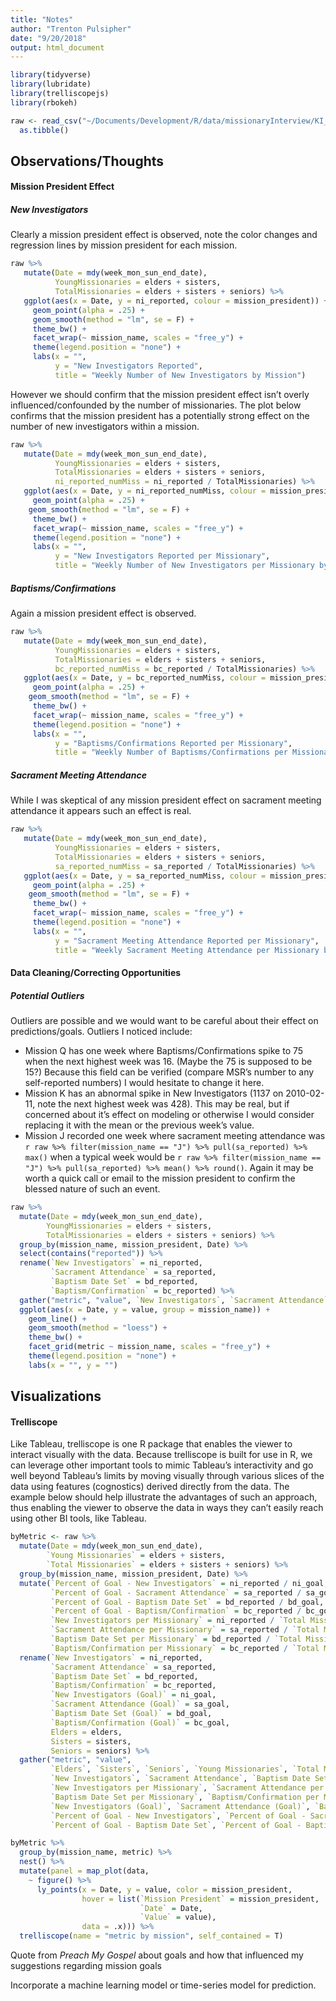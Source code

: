 ```yaml
---
title: "Notes"
author: "Trenton Pulsipher"
date: "9/20/2018"
output: html_document
---
```


```r
library(tidyverse)
library(lubridate)
library(trelliscopejs)
library(rbokeh)

raw <- read_csv("~/Documents/Development/R/data/missionaryInterview/KI_17SEP2018.csv") %>%
  as.tibble()
```

## Observations/Thoughts

#### Mission President Effect


##### New Investigators

Clearly a mission president effect is observed, note the color changes and regression lines by mission president for each mission.

```r
raw %>% 
   mutate(Date = mdy(week_mon_sun_end_date),
          YoungMissionaries = elders + sisters,
          TotalMissionaries = elders + sisters + seniors) %>%
   ggplot(aes(x = Date, y = ni_reported, colour = mission_president)) +
     geom_point(alpha = .25) +
     geom_smooth(method = "lm", se = F) +
     theme_bw() +
     facet_wrap(~ mission_name, scales = "free_y") +
     theme(legend.position = "none") +
     labs(x = "", 
          y = "New Investigators Reported", 
          title = "Weekly Number of New Investigators by Mission")
```

However we should confirm that the mission president effect isn't overly influenced/confounded by the number of missionaries. The plot below confirms that the mission president has a potentially strong effect on the number of new investigators within a mission.

```r
raw %>% 
   mutate(Date = mdy(week_mon_sun_end_date),
          YoungMissionaries = elders + sisters,
          TotalMissionaries = elders + sisters + seniors, 
          ni_reported_numMiss = ni_reported / TotalMissionaries) %>%
   ggplot(aes(x = Date, y = ni_reported_numMiss, colour = mission_president)) +
     geom_point(alpha = .25) +
    geom_smooth(method = "lm", se = F) +
     theme_bw() +
     facet_wrap(~ mission_name, scales = "free_y") +
     theme(legend.position = "none") +
     labs(x = "", 
          y = "New Investigators Reported per Missionary", 
          title = "Weekly Number of New Investigators per Missionary by Mission")
```


##### Baptisms/Confirmations

Again a mission president effect is observed.

```r
raw %>% 
   mutate(Date = mdy(week_mon_sun_end_date),
          YoungMissionaries = elders + sisters,
          TotalMissionaries = elders + sisters + seniors, 
          bc_reported_numMiss = bc_reported / TotalMissionaries) %>%
   ggplot(aes(x = Date, y = bc_reported_numMiss, colour = mission_president)) +
     geom_point(alpha = .25) +
    geom_smooth(method = "lm", se = F) +
     theme_bw() +
     facet_wrap(~ mission_name, scales = "free_y") +
     theme(legend.position = "none") +
     labs(x = "", 
          y = "Baptisms/Confirmations Reported per Missionary", 
          title = "Weekly Number of Baptisms/Confirmations per Missionary by Mission")
```

##### Sacrament Meeting Attendance

While I was skeptical of any mission president effect on sacrament meeting attendance it appears such an effect is real.

```r
raw %>% 
   mutate(Date = mdy(week_mon_sun_end_date),
          YoungMissionaries = elders + sisters,
          TotalMissionaries = elders + sisters + seniors, 
          sa_reported_numMiss = sa_reported / TotalMissionaries) %>%
   ggplot(aes(x = Date, y = sa_reported_numMiss, colour = mission_president)) +
     geom_point(alpha = .25) +
    geom_smooth(method = "lm", se = F) +
     theme_bw() +
     facet_wrap(~ mission_name, scales = "free_y") +
     theme(legend.position = "none") +
     labs(x = "", 
          y = "Sacrament Meeting Attendance Reported per Missionary", 
          title = "Weekly Sacrament Meeting Attendance per Missionary by Mission")
```

#### Data Cleaning/Correcting Opportunities

##### Potential Outliers 

Outliers are possible and we would want to be careful about their effect on predictions/goals. Outliers I noticed include:

- Mission Q has one week where Baptisms/Confirmations spike to 75 when the next highest week was 16. (Maybe the 75 is supposed to be 15?) Because this field can be verified (compare MSR's number to any self-reported numbers) I would hesitate to change it here.
- Mission K has an abnormal spike in New Investigators (1137 on 2010-02-11, note the next highest week was 428). This may be real, but if concerned about it's effect on modeling or otherwise I would consider replacing it with the mean or the previous week's value.
- Mission J recorded one week where sacrament meeting attendance was `r raw %>% filter(mission_name == "J") %>% pull(sa_reported) %>% max()` when a typical week would be `r raw %>% filter(mission_name == "J") %>% pull(sa_reported) %>% mean() %>% round()`. Again it may be worth a quick call or email to the mission president to confirm the blessed nature of such an event.


```r
raw %>% 
  mutate(Date = mdy(week_mon_sun_end_date),
        YoungMissionaries = elders + sisters,
        TotalMissionaries = elders + sisters + seniors) %>%
  group_by(mission_name, mission_president, Date) %>%
  select(contains("reported")) %>%
  rename(`New Investigators` = ni_reported,
         `Sacrament Attendance` = sa_reported,
         `Baptism Date Set` = bd_reported,
         `Baptism/Confirmation` = bc_reported) %>%
  gather("metric", "value", `New Investigators`, `Sacrament Attendance`, `Baptism Date Set`, `Baptism/Confirmation`) %>%
  ggplot(aes(x = Date, y = value, group = mission_name)) +
    geom_line() +
    geom_smooth(method = "loess") +
    theme_bw() +
    facet_grid(metric ~ mission_name, scales = "free_y") +
    theme(legend.position = "none") +
    labs(x = "", y = "")
```



## Visualizations

#### Trelliscope

Like Tableau, trelliscope is one R package that enables the viewer to interact visually with the data. Because trelliscope is built for use in R, we can leverage other important tools to mimic Tableau's interactivity and go well beyond Tableau's limits by moving visually through various slices of the data using features (cognostics) derived directly from the data. The example below should help illustrate the advantages of such an approach, thus enabling the viewer to observe the data in ways they can't easily reach using other BI tools, like Tableau.


```r
byMetric <- raw %>% 
  mutate(Date = mdy(week_mon_sun_end_date),
        `Young Missionaries` = elders + sisters,
        `Total Missionaries` = elders + sisters + seniors) %>%
  group_by(mission_name, mission_president, Date) %>%
  mutate(`Percent of Goal - New Investigators` = ni_reported / ni_goal,
         `Percent of Goal - Sacrament Attendance` = sa_reported / sa_goal,
         `Percent of Goal - Baptism Date Set` = bd_reported / bd_goal,
         `Percent of Goal - Baptism/Confirmation` = bc_reported / bc_goal,
         `New Investigators per Missionary` = ni_reported / `Total Missionaries`,
         `Sacrament Attendance per Missionary` = sa_reported / `Total Missionaries`,
         `Baptism Date Set per Missionary` = bd_reported / `Total Missionaries`,
         `Baptism/Confirmation per Missionary` = bc_reported / `Total Missionaries`) %>%
  rename(`New Investigators` = ni_reported,
         `Sacrament Attendance` = sa_reported,
         `Baptism Date Set` = bd_reported,
         `Baptism/Confirmation` = bc_reported,
         `New Investigators (Goal)` = ni_goal,
         `Sacrament Attendance (Goal)` = sa_goal,
         `Baptism Date Set (Goal)` = bd_goal,
         `Baptism/Confirmation (Goal)` = bc_goal,
         Elders = elders,
         Sisters = sisters,
         Seniors = seniors) %>%
  gather("metric", "value", 
         `Elders`, `Sisters`, `Seniors`, `Young Missionaries`, `Total Missionaries`,
         `New Investigators`, `Sacrament Attendance`, `Baptism Date Set`, `Baptism/Confirmation`,
         `New Investigators per Missionary`, `Sacrament Attendance per Missionary`, 
         `Baptism Date Set per Missionary`, `Baptism/Confirmation per Missionary`,
         `New Investigators (Goal)`, `Sacrament Attendance (Goal)`, `Baptism Date Set (Goal)`, `Baptism/Confirmation (Goal)`,
         `Percent of Goal - New Investigators`, `Percent of Goal - Sacrament Attendance`,
         `Percent of Goal - Baptism Date Set`, `Percent of Goal - Baptism/Confirmation`)

byMetric %>%
  group_by(mission_name, metric) %>%
  nest() %>%
  mutate(panel = map_plot(data,
    ~ figure() %>%
      ly_points(x = Date, y = value, color = mission_president, 
                hover = list(`Mission President` = mission_president,
                             `Date` = Date,
                             `Value` = value),
                data = .x))) %>%
  trelliscope(name = "metric by mission", self_contained = T)

```    


Quote from *Preach My Gospel* about goals and how that influenced my suggestions regarding mission goals

Incorporate a machine learning model or time-series model for prediction.
